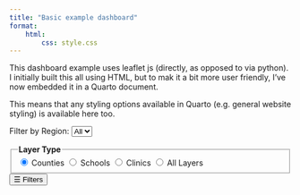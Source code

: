 ---
title: "Basic example dashboard"
format:
    html:
        css: style.css
---

<link rel="stylesheet" href="https://unpkg.com/leaflet/dist/leaflet.css" />

This dashboard example uses leaflet js (directly, as opposed to via python). I initially built this all
using HTML, but to mak it a bit more user friendly, I've now embedded it in a Quarto document.

This means that any styling options available in Quarto (e.g. general website styling) is available here too.

<div id="map-wrapper" style="position: relative;">
<div id="controls">
<label for="regionFilter">Filter by Region:</label>
<select id="regionFilter">
    <option value="">All</option>
</select>

<fieldset>
    <legend><strong>Layer Type</strong></legend>
    <label><input type="radio" name="layerType" value="counties" checked> Counties</label>
    <label><input type="radio" name="layerType" value="schools"> Schools</label>
    <label><input type="radio" name="layerType" value="clinics"> Clinics</label>
    <label><input type="radio" name="layerType" value="all"> All Layers</label>
    </fieldset>      
</div>
<button id="toggleSidebar">☰ Filters</button>
<div id="map"></div>                       
</div>

<script src="https://unpkg.com/leaflet/dist/leaflet.js"></script>
<script src="script.js"></script>